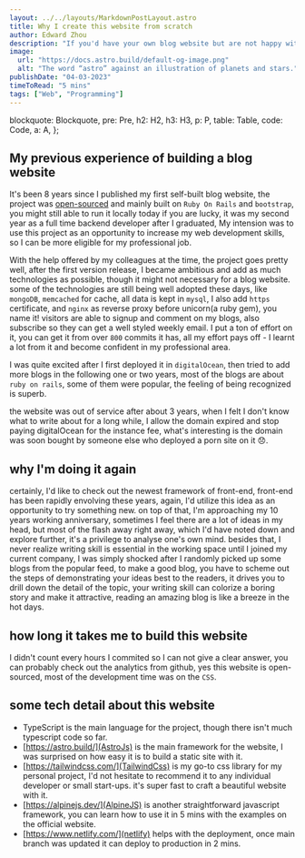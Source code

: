 ```yaml
---
layout: ../../layouts/MarkdownPostLayout.astro
title: Why I create this website from scratch
author: Edward Zhou
description: "If you'd have your own blog website but are not happy with the current open sourced blog solution, the good news is: it's not as hard as you thought."
image:
  url: "https://docs.astro.build/default-og-image.png"
  alt: "The word “astro” against an illustration of planets and stars."
publishDate: "04-03-2023"
timeToRead: "5 mins"
tags: ["Web", "Programming"]
---
```


  blockquote: Blockquote,
  pre: Pre,
  h2: H2,
  h3: H3,
  p: P,
  table: Table,
  code: Code,
  a: A,
};

## My previous experience of building a blog website
It's been 8 years since I published my first self-built blog website, the project was [open-sourced](https://github.com/edxzh/xingishere) and mainly built on `Ruby On Rails` and `bootstrap`, you might still able to run it locally today if you are lucky, it was my second year as a full time backend developer after I graduated, My intension was to use this project as an opportunity to increase my web development skills, so I can be more eligible for my professional job.

With the help offered by my colleagues at the time, the project goes pretty well, after the first version release, I became ambitious and add as much technologies as possible, though it might not necessary for a blog website. some of the technologies are still being well adopted these days, like `mongoDB`, `memcached` for cache, all data is kept in `mysql`, I also add `https` certificate, and `nginx` as reverse proxy before unicorn(a ruby gem), you name it! visitors are able to signup and comment on my blogs, also subscribe so they can get a well styled weekly email. I put a ton of effort on it, you can get it from over `800` commits it has, all my effort pays off - I learnt a lot from it and become confident in my professional area.

I was quite excited after I first deployed it in `digitalOcean`, then tried to add more blogs in the following one or two years, most of the blogs are about `ruby on rails`, some of them were popular, the feeling of being recognized is superb.

the website was out of service after about 3 years, when I felt I don't know what to write about for a long while, I allow the domain expired and stop paying digitalOcean for the instance fee, what's interesting is the domain was soon bought by someone else who deployed a porn site on it 😞.

## why I'm doing it again
certainly, I'd like to check out the newest framework of front-end, front-end has been rapidly envolving these years, again, I'd utilize this idea as an opportunity to try something new.
on top of that, I'm approaching my 10 years working anniversary, sometimes I feel there are a lot of ideas in my head, but most of the flash away right away, which I'd have noted down and explore further, it's a privilege to analyse one's own mind.
besides that, I never realize writing skill is essential in the working space until I joined my current company, I was simply shocked after I randomly picked up some blogs from the popular feed, to make a good blog, you have to scheme out the steps of demonstrating your ideas best to the readers, it drives you to drill down the detail of the topic, your writing skill can colorize a boring story and make it attractive, reading an amazing blog is like a breeze in the hot days.

## how long it takes me to build this website
I didn't count every hours I commited so I can not give a clear answer, you can probably check out the analytics from github, yes this website is open-sourced, most of the development time was on the `CSS`.

## some tech detail about this website
* TypeScript is the main language for the project, though there isn't much typescript code so far.
* [https://astro.build/](AstroJs) is the main framework for the website, I was surprised on how easy it is to build a static site with it.
* [https://tailwindcss.com/](TailwindCss) is my go-to css library for my personal project, I'd not hesitate to recommend it to any individual developer or small start-ups. it's super fast to craft a beautiful website with it.
* [https://alpinejs.dev/](AlpineJS) is another straightforward javascript framework, you can learn how to use it in 5 mins with the examples on the official website.
* [https://www.netlify.com/](netlify) helps with the deployment, once main branch was updated it can deploy to production in 2 mins.
